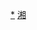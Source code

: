 <div style="position: relative" class="center">
{{Image label begin|image=Administrative Division Loudi.png|width={{{1|745}}}|link=}} 
{{Image label|x=1790|y=880|scale={{{1|745}}}/2660|text=[[娄星区|<span style="color: black;">'''娄星区'''</span>]]}}
{{Image label|x=2090|y=1340|scale={{{1|745}}}/2660|text=[[双峰县|<span style="color: black;">'''双峰县'''</span>]]}}
{{Image label|x=670|y=640|scale={{{1|745}}}/2660|text=[[新化县|<span style="color: black;">'''新化县'''</span>]]}}
{{Image label|x=1030|y=940|scale={{{1|745}}}/2660|text=[[冷水江市|<span style="color: black;">'''冷水江市'''</span>]]}}
{{Image label|x=1440|y=850|scale={{{1|745}}}/2660|text=[[涟源市|<span style="color: black;">'''涟源市'''</span>]]}}
</div><noinclude>
[[Category:娄底行政区划|*]]
[[Category:中华人民共和国地级行政区划图|湘]]
</noinclude>